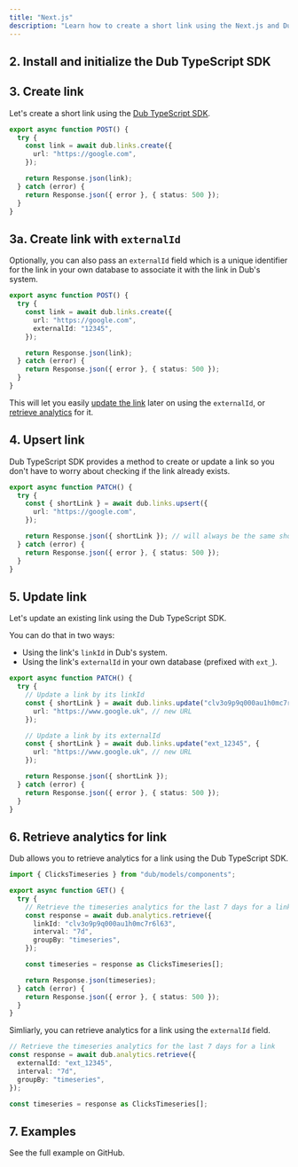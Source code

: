 ```yaml
---
title: "Next.js"
description: "Learn how to create a short link using the Next.js and Dub TypeScript SDK."
---
```



<Prerequisites />

## 2. Install and initialize the Dub TypeScript SDK

<InstallTypescript />

## 3. Create link

Let's create a short link using the [Dub TypeScript SDK](/sdks/typescript/overview).

```typescript app/api/links/route.ts
export async function POST() {
  try {
    const link = await dub.links.create({
      url: "https://google.com",
    });

    return Response.json(link);
  } catch (error) {
    return Response.json({ error }, { status: 500 });
  }
}
```

<Accordion title="Full list of available attributes for the Link model">
  <LinkArguments />
</Accordion>

## 3a. Create link with `externalId`

Optionally, you can also pass an `externalId` field which is a unique identifier for the link in your own database to associate it with the link in Dub's system.

```typescript app/api/links/route.ts
export async function POST() {
  try {
    const link = await dub.links.create({
      url: "https://google.com",
      externalId: "12345",
    });

    return Response.json(link);
  } catch (error) {
    return Response.json({ error }, { status: 500 });
  }
}
```

This will let you easily [update the link](#5-update-link) later on using the `externalId`, or [retrieve analytics](#6-retrieve-analytics-for-link) for it.

## 4. Upsert link

Dub TypeScript SDK provides a method to create or update a link so you don't have to worry about checking if the link already exists.

```typescript app/api/links/route.ts
export async function PATCH() {
  try {
    const { shortLink } = await dub.links.upsert({
      url: "https://google.com",
    });

    return Response.json({ shortLink }); // will always be the same short link
  } catch (error) {
    return Response.json({ error }, { status: 500 });
  }
}
```

## 5. Update link

Let's update an existing link using the Dub TypeScript SDK.

You can do that in two ways:

- Using the link's `linkId` in Dub's system.
- Using the link's `externalId` in your own database (prefixed with `ext_`).

```typescript app/api/links/route.ts
export async function PATCH() {
  try {
    // Update a link by its linkId
    const { shortLink } = await dub.links.update("clv3o9p9q000au1h0mc7r6l63", {
      url: "https://www.google.uk", // new URL
    });

    // Update a link by its externalId
    const { shortLink } = await dub.links.update("ext_12345", {
      url: "https://www.google.uk", // new URL
    });

    return Response.json({ shortLink });
  } catch (error) {
    return Response.json({ error }, { status: 500 });
  }
}
```

## 6. Retrieve analytics for link

Dub allows you to retrieve analytics for a link using the Dub TypeScript SDK.

```typescript app/api/analytics/route.ts
import { ClicksTimeseries } from "dub/models/components";

export async function GET() {
  try {
    // Retrieve the timeseries analytics for the last 7 days for a link
    const response = await dub.analytics.retrieve({
      linkId: "clv3o9p9q000au1h0mc7r6l63",
      interval: "7d",
      groupBy: "timeseries",
    });

    const timeseries = response as ClicksTimeseries[];

    return Response.json(timeseries);
  } catch (error) {
    return Response.json({ error }, { status: 500 });
  }
}
```

Simliarly, you can retrieve analytics for a link using the `externalId` field.

```typescript app/api/analytics/route.ts
// Retrieve the timeseries analytics for the last 7 days for a link
const response = await dub.analytics.retrieve({
  externalId: "ext_12345",
  interval: "7d",
  groupBy: "timeseries",
});

const timeseries = response as ClicksTimeseries[];
```

## 7. Examples

<CardGroup cols={2}>
  <Card
    title="Next.js Example"
    icon="arrow-up-right-from-square"
    href="https://github.com/dubinc/examples"
    color="#333333"
  >
    See the full example on GitHub.
  </Card>
</CardGroup>
